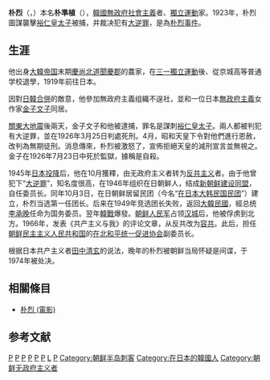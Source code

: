 {{Infobox person
| 姓名     = 朴烈<br>박열
| 圖像     = 朴烈.jpg
| 圖像大小 = 200px
| 圖像說明 = 戰後的朴烈
| 本名   = 朴準植
| 出生日期 = {{Birth date|1902|03|21}}
| 出生地點 = {{KOR-1897}}[[慶尚北道|慶尚北道]][[聞慶市|聞慶郡]]湖西南面茅田-{里}-<ref>{{cite web|url=http://www.parkyeol.com/board/bbs/board.php?bo_table=board05&wr_id=11|language=ko|date=2016-03-14|title=박열의사 생가지 표지석 설치|access-date=2021-06-09|archive-date=2021-06-09|archive-url=https://web.archive.org/web/20210609043057/http://www.parkyeol.com/board/bbs/board.php?bo_table=board05&wr_id=11|dead-url=no}}</ref>
| 逝世日期 = {{Death date and age|1974|01|17|1902|03|21}}
| 逝世地點 = {{PRK}}[[平壤|平壤]]
| awards     = 大韓民國[[建國勳章|建國勳章]]（1984年追授）
| 別名     = 朴赫植（初名）
| 籍貫     = [[本貫|本貫]]咸陽朴氏
| 政治運動     = [[韓國獨立運動|韓國獨立運動]]、[[無政府主義|無政府主義]]
| 教育程度 = 咸昌公立普通學校（輟學）<br>京城第二高中師範科（退學）
| 知名原因 = {{link-ja|朴烈事件}}
| criminal_charge     = [[大逆罪|大逆罪]]
| criminal_penalty    = 死刑{{to}}終身監禁
| criminal_status     = 戰後獲釋
| partner             = [[金子文子|金子文子]]
| website = {{url|http://www.parkyeol.com/}}
}}
{{Infobox Korean name
| hangul    =박열
| hanja     =朴烈
| rr        =Bak Yeol
| mr        =Pak Yŏl
| hangulborn     =박준식
| hanjaborn      =朴準植
| rrborn         =Bak Junsik
| mrborn         =Pak Chunsik
}}
'''朴烈'''（{{lang-ko|박열}}，{{bd|1902年|2月3日|1974年|1月17日|}}）本名'''朴準植'''（{{lang|ko|박준식}}），[[韓國|韓國]][[無政府社會主義|無政府社會主義]]者、[[韓國獨立運動|獨立運動]]家。1923年，朴烈圖謀襲擊[[昭和天皇|裕仁皇太子]]被捕，并裁决犯有[[大逆罪|大逆罪]]，是為[[朴烈事件|朴烈事件]]。

==生涯==
他出身[[大韓帝国|大韓帝国]]末期[[慶尚北道|慶尚北道]][[聞慶郡|聞慶郡]]的農家，在[[三一獨立運動|三一獨立運動]]後、從京城高等普通学校退學，1919年前往日本。

因對[[日韓合併|日韓合併]]的敵意，他參加無政府主義组織不逞社，並和一位日本[[無政府主義|無政府主義]]女作家[[金子文子|金子文子]]同居。

[[關東大地震|關東大地震]]後兩天，金子文子和他被逮捕，罪名是謀刺[[昭和天皇|裕仁皇太子]]。兩人都被判犯有大逆罪，並在1926年3月25日判處死刑。4月，昭和天皇下令對他們進行恩赦，改判為無期徒刑。消息傳來，朴烈被激怒了，宣佈拒絕天皇的減刑宣言並無視之。金子在1926年7月23日中死於監獄，據稱是自殺。

1945年[[日本投降|日本投降]]后，他在10月獲釋，由无政府主义者转为[[反共主义|反共主义]]者。由于他曾犯下“[[大逆罪|大逆罪]]”，知名度很高，在1946年组织在日朝鲜人，结成[[新朝鲜建设同盟|新朝鲜建设同盟]]，自任委员长。同年10月3日，在日朝鲜居留民团（今名“[[在日本大韩民国民团|在日本大韩民国民团]]”）建立，朴烈当选第一任团长。后来在1949年竞选团长失败，返回[[大韓民國|大韓民國]]，經总统[[李承晚|李承晚]]任命为国务委员。翌年[[韓戰|韓戰]]爆發。[[朝鲜人民军|朝鲜人民军]]占领[[汉城|汉城]]后，他被俘虏到北方。1966年，发表《共产主义与我》的评论文章，从反共改为[[容共|容共]]。此后，担任[[朝鲜民主主义人民共和国|朝鲜民主主义人民共和国]]的[[在北和平统一促进协会|在北和平统一促进协会]]副委员长。

根据日本共产主义者[[田中清玄|田中清玄]]的说法，晚年的朴烈被朝鲜当局怀疑是间谍，于1974年被处决。

==相關條目==
*[[朴烈_(電影)|朴烈 (電影)]]

==参考文献==
{{reflist}}

[[Category:韩国政治人物|P]]
[[Category:朝鮮半島獨立運動人物|P]]
[[Category:韩国反共主义者|P]]
[[Category:朝鲜民主主义人民共和国政治人物|P]]
[[Category:朝鲜半岛被处决者|P]]
[[Category:慶尚北道出身人物|P]]
[[Category:聞慶市出身人物|L]]
[[Category:朴姓|P]]
[[Category:朝鲜半岛刺客|Category:朝鲜半岛刺客]]
[[Category:在日本的韓國人|Category:在日本的韓國人]]
[[Category:朝鲜无政府主义者|Category:朝鲜无政府主义者]]